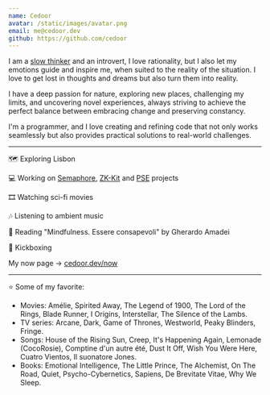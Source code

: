 ```yaml
---
name: Cedoor
avatar: /static/images/avatar.png
email: me@cedoor.dev
github: https://github.com/cedoor
---
```


I am a [slow thinker](https://sive.rs/slow) and an introvert, I love rationality, but I also let my emotions guide and inspire me, when suited to the reality of the situation. I love to get lost in thoughts and dreams but also turn them into reality.

I have a deep passion for nature, exploring new places, challenging my limits, and uncovering novel experiences, always striving to achieve the perfect balance between embracing change and preserving constancy.

I'm a programmer, and I love creating and refining code that not only works seamlessly but also provides practical solutions to real-world challenges.

---

🗺️ Exploring Lisbon

💻 Working on [Semaphore](https://github.com/semaphore-protocol), [ZK-Kit](https://github.com/privacy-scaling-explorations/zk-kit) and [PSE](https://pse.dev) projects

🎞️ Watching sci-fi movies

🎶 Listening to ambient music

📖 Reading "Mindfulness. Essere consapevoli" by Gherardo Amadei

🥊 Kickboxing

My now page -> [cedoor.dev/now](/now)

---

⭐ Some of my favorite:

- Movies: Amélie, Spirited Away, The Legend of 1900, The Lord of the Rings, Blade Runner, I Origins, Interstellar, The Silence of the Lambs.
- TV series: Arcane, Dark, Game of Thrones, Westworld, Peaky Blinders, Fringe.
- Songs: House of the Rising Sun, Creep, It's Happening Again, Lemonade (CocoRosie), Comptine d'un autre été, Dust It Off, Wish You Were Here, Cuatro Vientos, Il suonatore Jones.
- Books: Emotional Intelligence, The Little Prince, The Alchemist, On The Road, Quiet, Psycho-Cybernetics, Sapiens, De Brevitate Vitae, Why We Sleep.
